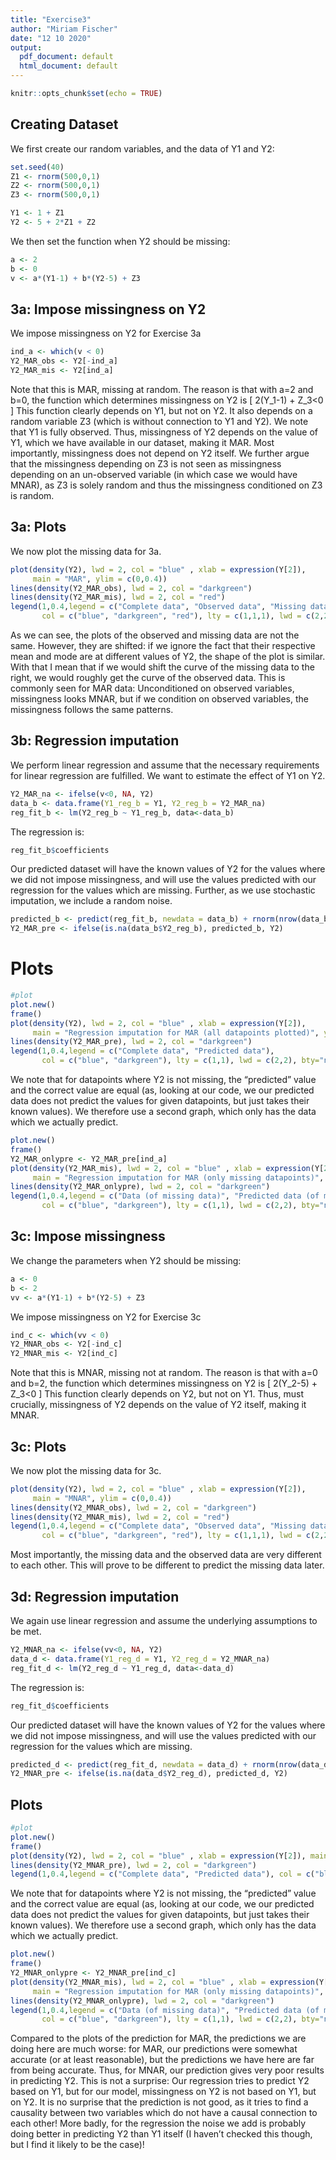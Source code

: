 ---
title: "Exercise3"
author: "Miriam Fischer"
date: "12 10 2020"
output:
  pdf_document: default
  html_document: default
---

```{r setup, include=FALSE}
knitr::opts_chunk$set(echo = TRUE)
```

## Creating Dataset
We first create our random variables, and the data of Y1 and Y2:

```{r, include = TRUE, message = FALSE, tidy = TRUE, fig.align = 'center'}
set.seed(40)
Z1 <- rnorm(500,0,1)
Z2 <- rnorm(500,0,1)
Z3 <- rnorm(500,0,1)

Y1 <- 1 + Z1
Y2 <- 5 + 2*Z1 + Z2
```

We then set the function when Y2 should be missing:
```{r, include = TRUE, message = FALSE, tidy = TRUE, fig.align = 'center'}
a <- 2
b <- 0
v <- a*(Y1-1) + b*(Y2-5) + Z3
```

## 3a: Impose missingness on Y2
We impose missingness on Y2 for Exercise 3a

```{r, include = TRUE, message = FALSE, tidy = TRUE, fig.align = 'center'}
ind_a <- which(v < 0)
Y2_MAR_obs <- Y2[-ind_a]
Y2_MAR_mis <- Y2[ind_a]
```

Note that this is MAR, missing at random. The reason is that with a=2 and b=0, the function which determines missingness on Y2 is 
\[
  2(Y_1-1) + Z_3<0
\]
This function clearly depends on Y1, but not on Y2. It also depends on a random variable Z3 (which is without connection to Y1 and Y2). We note that Y1 is fully observed. Thus, missingness of Y2 depends on the value of Y1, which we have available in our dataset, making it MAR. Most importantly, missingness does not depend on Y2 itself. We further argue that the missingness depending on Z3 is not seen as missingness depending on an un-observed variable (in which case we would have MNAR), as Z3 is solely random and thus the missingness conditioned on Z3 is random.

## 3a: Plots
We now plot the missing data for 3a.

```{r, include = TRUE, message = FALSE, tidy = TRUE, fig.align = 'center'}
plot(density(Y2), lwd = 2, col = "blue" , xlab = expression(Y[2]), 
     main = "MAR", ylim = c(0,0.4))
lines(density(Y2_MAR_obs), lwd = 2, col = "darkgreen")
lines(density(Y2_MAR_mis), lwd = 2, col = "red")
legend(1,0.4,legend = c("Complete data", "Observed data", "Missing data"), 
       col = c("blue", "darkgreen", "red"), lty = c(1,1,1), lwd = c(2,2,2), bty="n")
```

As we can see, the plots of the observed and missing data are not the same. However, they are shifted: if we ignore the fact that their respective mean and mode are at different values of Y2, the shape of the plot is similar. With that I mean that if we would shift the curve of the missing data to the right, we would roughly get the curve of the observed data. This is commonly seen for MAR data: Unconditioned on observed variables, missingness looks MNAR, but if we condition on observed variables, the missingness follows the same patterns.

## 3b: Regression imputation
We perform linear regression and assume that the necessary requirements for linear regression are fulfilled. We want to estimate the effect of Y1 on Y2.

```{r, include = TRUE, message = FALSE, tidy = TRUE, fig.align = 'center'}
Y2_MAR_na <- ifelse(v<0, NA, Y2)
data_b <- data.frame(Y1_reg_b = Y1, Y2_reg_b = Y2_MAR_na)
reg_fit_b <- lm(Y2_reg_b ~ Y1_reg_b, data<-data_b)
```

The regression is:
```{r, include = TRUE, message = FALSE, tidy = TRUE, fig.align = 'center'}
reg_fit_b$coefficients
```

Our predicted dataset will have the known values of Y2 for the values where we did not impose missingness, and will use the values predicted with our regression for the values which are missing. Further, as we use stochastic imputation, we include a random noise.
```{r, include = TRUE, message = FALSE, tidy = TRUE, fig.align = 'center'}
predicted_b <- predict(reg_fit_b, newdata = data_b) + rnorm(nrow(data_b), 0, sigma(reg_fit_b))
Y2_MAR_pre <- ifelse(is.na(data_b$Y2_reg_b), predicted_b, Y2)
```

# Plots
```{r, include = TRUE, message = FALSE, tidy = TRUE, fig.align = 'center'}
#plot
plot.new()
frame()
plot(density(Y2), lwd = 2, col = "blue" , xlab = expression(Y[2]), 
     main = "Regression imputation for MAR (all datapoints plotted)", ylim = c(0,0.4))
lines(density(Y2_MAR_pre), lwd = 2, col = "darkgreen")
legend(1,0.4,legend = c("Complete data", "Predicted data"), 
       col = c("blue", "darkgreen"), lty = c(1,1), lwd = c(2,2), bty="n")
```

We note that for datapoints where Y2 is not missing, the "predicted" value and the correct value are equal (as, looking at our code, we our predicted data does not predict the values for given datapoints, but just takes their known values). We therefore use a second graph, which only has the data which we actually predict.

```{r, include = TRUE, message = FALSE, tidy = TRUE, fig.align = 'center'}
plot.new()
frame()
Y2_MAR_onlypre <- Y2_MAR_pre[ind_a]
plot(density(Y2_MAR_mis), lwd = 2, col = "blue" , xlab = expression(Y[2]), 
     main = "Regression imputation for MAR (only missing datapoints)", ylim = c(0,0.4))
lines(density(Y2_MAR_onlypre), lwd = 2, col = "darkgreen")
legend(1,0.4,legend = c("Data (of missing data)", "Predicted data (of missing data)"), 
       col = c("blue", "darkgreen"), lty = c(1,1), lwd = c(2,2), bty="n")
```


## 3c: Impose missingness

We change the parameters when Y2 should be missing:
```{r, include = TRUE, message = FALSE, tidy = TRUE, fig.align = 'center'}
a <- 0
b <- 2
vv <- a*(Y1-1) + b*(Y2-5) + Z3
```

We impose missingness on Y2 for Exercise 3c

```{r, include = TRUE, message = FALSE, tidy = TRUE, fig.align = 'center'}
ind_c <- which(vv < 0)
Y2_MNAR_obs <- Y2[-ind_c]
Y2_MNAR_mis <- Y2[ind_c]
```

Note that this is MNAR, missing not at random. The reason is that with a=0 and b=2, the function which determines missingness on Y2 is 
\[
  2(Y_2-5) + Z_3<0
\]
This function clearly depends on Y2, but not on Y1. Thus, must crucially, missingness of Y2 depends on the value of Y2 itself, making it MNAR.


## 3c: Plots
We now plot the missing data for 3c.

```{r, include = TRUE, message = FALSE, tidy = TRUE, fig.align = 'center'}
plot(density(Y2), lwd = 2, col = "blue" , xlab = expression(Y[2]), 
     main = "MNAR", ylim = c(0,0.4))
lines(density(Y2_MNAR_obs), lwd = 2, col = "darkgreen")
lines(density(Y2_MNAR_mis), lwd = 2, col = "red")
legend(1,0.4,legend = c("Complete data", "Observed data", "Missing data"), 
       col = c("blue", "darkgreen", "red"), lty = c(1,1,1), lwd = c(2,2,2), bty="n")
```

Most importantly, the missing data and the observed data are very different to each other. This will prove to be different to predict the missing data later. 

## 3d: Regression imputation
We again use linear regression and assume the underlying assumptions to be met.

```{r, include = TRUE, message = FALSE, tidy = TRUE, fig.align = 'center'}
Y2_MNAR_na <- ifelse(vv<0, NA, Y2)
data_d <- data.frame(Y1_reg_d = Y1, Y2_reg_d = Y2_MNAR_na)
reg_fit_d <- lm(Y2_reg_d ~ Y1_reg_d, data<-data_d)
```

The regression is:
```{r, include = TRUE, message = FALSE, tidy = TRUE, fig.align = 'center'}
reg_fit_d$coefficients
```

Our predicted dataset will have the known values of Y2 for the values where we did not impose missingness, and will use the values predicted with our regression for the values which are missing.
```{r, include = TRUE, message = FALSE, tidy = TRUE, fig.align = 'center'}
predicted_d <- predict(reg_fit_d, newdata = data_d) + rnorm(nrow(data_d), 0, sigma(reg_fit_d))
Y2_MNAR_pre <- ifelse(is.na(data_d$Y2_reg_d), predicted_d, Y2)
```


## Plots
```{r, include = TRUE, message = FALSE, tidy = TRUE, fig.align = 'center'}
#plot
plot.new()
frame()
plot(density(Y2), lwd = 2, col = "blue" , xlab = expression(Y[2]), main = "Regression imputation for MNAR (all datapoints plotted)", ylim = c(0,0.4))
lines(density(Y2_MNAR_pre), lwd = 2, col = "darkgreen")
legend(1,0.4,legend = c("Complete data", "Predicted data"), col = c("blue", "darkgreen"), lty = c(1,1), lwd = c(2,2), bty="n")
```

We note that for datapoints where Y2 is not missing, the "predicted" value and the correct value are equal (as, looking at our code, we our predicted data does not predict the values for given datapoints, but just takes their known values). We therefore use a second graph, which only has the data which we actually predict.

```{r, include = TRUE, message = FALSE, tidy = TRUE, fig.align = 'center'}
plot.new()
frame()
Y2_MNAR_onlypre <- Y2_MNAR_pre[ind_c]
plot(density(Y2_MNAR_mis), lwd = 2, col = "blue" , xlab = expression(Y[2]), 
     main = "Regression imputation for MAR (only missing datapoints)", ylim = c(0,0.4))
lines(density(Y2_MNAR_onlypre), lwd = 2, col = "darkgreen")
legend(1,0.4,legend = c("Data (of missing data)", "Predicted data (of missing data)"), 
       col = c("blue", "darkgreen"), lty = c(1,1), lwd = c(2,2), bty="n")
```

Compared to the plots of the prediction for MAR, the predictions we are doing here are much worse: for MAR, our predictions were somewhat accurate (or at least reasonable), but the predictions we have here are far from being accurate. Thus, for MNAR, our prediction gives very poor results in predicting Y2. This is not a surprise: Our regression tries to predict Y2 based on Y1, but for our model, missingness on Y2 is not based on Y1, but on Y2. It is no surprise that the prediction is not good, as it tries to find a causality between two variables which do not have a causal connection to each other! More badly, for the regression the noise we add is probably doing better in predicting Y2 than Y1 itself (I haven't checked this though, but I find it likely to be the case)!